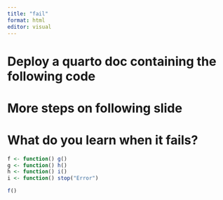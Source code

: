 ```yaml
---
title: "fail"
format: html
editor: visual
---
```


# Deploy a quarto doc containing the following code
# More steps on following slide
# What do you learn when it fails?

```r
f <- function() g()
g <- function() h()
h <- function() i()
i <- function() stop("Error")
```
```r
f()
```

